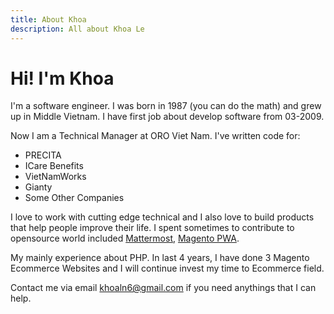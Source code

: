 ```yaml
---
title: About Khoa
description: All about Khoa Le
---
```


# Hi! I'm Khoa

I'm a software engineer. I was born in 1987 (you can do the math)
and grew up in Middle Vietnam. I have first job about develop software from 03-2009.

Now I am a Technical Manager at ORO Viet Nam. I've written code for:
- PRECITA
- ICare Benefits
- VietNamWorks
- Gianty
- Some Other Companies

I love to work with cutting edge technical and I also love to build products that help people improve their life.
I spent sometimes to contribute to opensource world included [Mattermost](https://mattermost.org/), [Magento PWA](https://magento.github.io/pwa-studio/).

My mainly experience about PHP. In last 4 years, I have done 3 Magento Ecommerce Websites and I will continue invest my time to Ecommerce field.

Contact me via email khoaln6@gmail.com if you need anythings that I can help.

